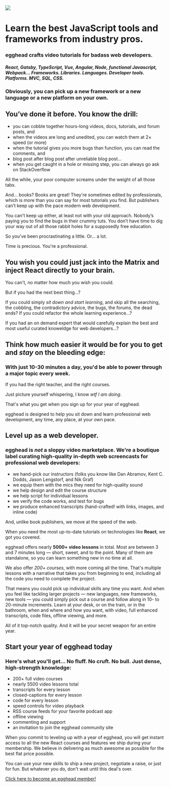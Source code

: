 <ProseSection>

<div className="w-12 items-center">
  <img src="/images/eggo.svg" />
</div>

# Learn the best JavaScript tools and frameworks from industry pros.

### egghead crafts video tutorials for badass web developers.

#### _React, Gatsby, TypeScript, Vue, Angular, Node, functional Javascript, Webpack… Frameworks. Libraries. Languages. Developer tools. Platforms. MVC, SQL, CSS._

### **Obviously, you can pick up a new framework or a new language or a new platform on your own.**

## You’ve done it before. You know the drill:

- you can cobble together hours-long videos, docs, tutorials, and forum posts, and
- when the videos are long and unedited, you can watch them at 2× speed (or more)
- when the tutorial gives you more bugs than function, you can read the comments, and
- blog post after blog post after unreliable blog post...
- when you get caught in a hole or missing step, you can always go ask on StackOverflow

All the while, your poor computer screams under the weight of all those tabs.

And… books? Books are great! They're sometimes edited by professionals, which is more than you can say for most tutorials you find. But publishers can’t keep up with the pace modern web development.

You can't keep up either, at least not with your old approach. Nobody’s paying you to find the bugs in their crummy tuts. You don’t have time to dig your way out of all those rabbit holes for a supposedly free education.

So you’ve been procrastinating a little. Or… a lot.

Time is precious. You're a professional.

## **You wish you could just jack into the Matrix and inject React directly to your brain.**

You can't, no matter how much you wish you could.

But if you had the next best thing…?

If you could simply *sit down and start learning*, and skip all the searching, the cobbling, the contradictory advice, the bugs, the forums, the dead ends? If you could refactor the whole learning experience…?

If you had an on demand expert that would carefully explain the best and most useful curated knoweldge for web developers...?

## **Think how much easier it would be for you to get and *stay* on the bleeding edge:**

### With just 10-30 minutes a day, you'd be able to power through a major topic every week.

If you had the right teacher, and the right courses.

Just picture yourself whispering, I know *wtf I am doing*.

That's what you get when you sign up for your year of egghead.

egghead is designed to help you sit down and learn professional web development, any time, any place, at your own pace.

## **Level up as a web developer.**

### egghead is *not* a sloppy video marketplace. We're a boutique label curating high-quality in-depth web screencasts for professional web developers:

- we hand-pick our instructors (folks you know like Dan Abramov, Kent C. Dodds, Jason Lengstorf, and Nik Graf)
- we equip them with the mics they need for high-quality sound
- we help design and edit the course structure
- we help script for individual lessons
- we verify the code works, and test for bugs
- we produce enhanced transcripts (hand-crafted! with links, images, and inline code)

And, unlike book publishers, we move at the speed of the web.

When you need the most up-to-date tutorials on technologies like **React**, we got you covered.

egghead offers nearly **5000+ video lessons** in total. Most are between 3 and 7 minutes long — short, sweet, and to the point. Many of them are standalone, so you can learn something new in no time at all.

We also offer *200+ courses*, with more coming all the time. That's multiple lessons with a narrative that takes you from beginning to end, including all the code you need to complete the project.

That means you could pick up individual skills any time you want. And when you feel like tackling larger projects — new languages, new frameworks, new tools — you could simply pick out a course and follow along in 10- to 20-minute increments. Learn at your desk, or on the train, or in the bathroom, when and where and how you want, with video, full enhanced transcripts, code files, offline viewing, and more.

All of it top-notch quality. And it will be your secret weapon for an entire year.

## **Start your year of egghead today**

### Here's what you'll get... No fluff. No cruft. No bull. Just dense, high-strength knowledge:

- 200+ full video courses
- nearly 5500 video lessons total
- transcripts for every lesson
- closed-captions for every lesson
- code for every lesson
- speed controls for video playback
- RSS course feeds for your favorite podcast app
- offline viewing
- commenting and support
- an invitation to join the egghead community site

When you commit to leveling up with a year of egghead, you will get instant access to all the new React courses and features we ship during your membership. We believe in delivering as much awesome as possible for the best flat price possible.

You can use your new skills to ship a new project, negotiate a raise, or just for fun. But whatever you do, don't wait until this deal's over.

[Click here to become an egghead member!](https://egghead.io/pricing)

</ProseSection>


